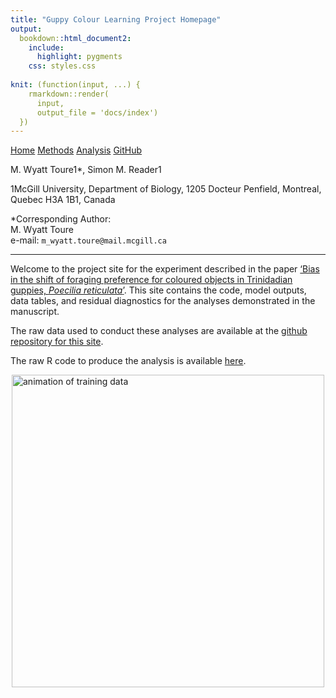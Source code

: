 ```yaml
---
title: "Guppy Colour Learning Project Homepage"
output:
  bookdown::html_document2:
    include:
      highlight: pygments
    css: styles.css
    
knit: (function(input, ...) {
    rmarkdown::render(
      input,
      output_file = 'docs/index')
  })
---
```


<div class="topnav">
  <a class="active" href="index.html">Home</a>
  <a href="methods.html">Methods</a>
    <a href="analysis.html">Analysis</a>
    <a href="https://www.github.com/wyatt-toure">GitHub</a>
</div>


<p class="author-name">M. Wyatt Toure<span class="affil-mark">1*</span>, Simon M. Reader<span class="affil-mark">1</span></p>
<p class="author-affil"><span class="affil-mark">1</span>McGill University, Department of Biology, 1205 Docteur Penfield, Montreal, Quebec H3A 1B1, Canada</p>
<p><span class="affil-mark">*</span>Corresponding Author: <br>M. Wyatt Toure<br> e-mail: `m_wyatt.toure@mail.mcgill.ca`<br></p>

***

Welcome to the project site for the experiment described in the paper <span style="text-decoration:underline">'Bias in the shift of foraging preference for coloured objects in Trinidadian guppies, *Poecilia reticulata*'</span>. This site contains the code, model outputs, data tables, and residual diagnostics for the analyses demonstrated in the manuscript. 

The raw data used to conduct these analyses are available at the [github repository for this site](). 

The raw R code to produce the analysis is
available [here]().

<img src="images/training-data-animation.gif" alt="animation of training data" width="500" style="display: block; margin-left: auto; margin-right: auto;"/>








